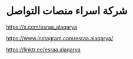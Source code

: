 # شركة اسراء منصات التواصل

https://x.com/esraa_alaqarya


https://www.instagram.com/esraa.alaqarya/


https://linktr.ee/esraa.alaqarya